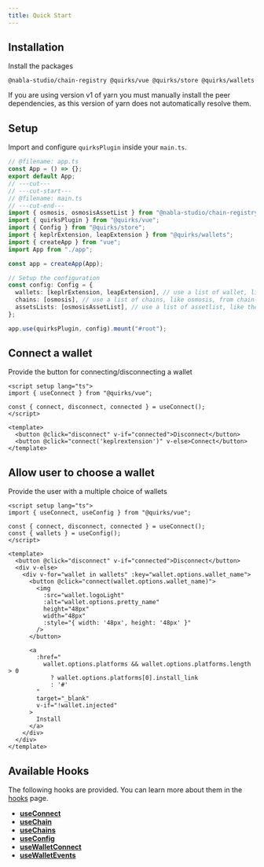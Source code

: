 ```yaml
---
title: Quick Start
---
```


## Installation

Install the packages

```package-install
@nabla-studio/chain-registry @quirks/vue @quirks/store @quirks/wallets
```

<Callout type="warn">
If you are using version v1 of yarn you must manually install the peer dependencies, as this version of yarn does not automatically resolve them.
</Callout>

## Setup

Import and configure `quirksPlugin` inside your `main.ts`.

```ts twoslash title="main.ts"
// @filename: app.ts
const App = () => {};
export default App;
// ---cut---
// ---cut-start---
// @filename: main.ts
// ---cut-end---
import { osmosis, osmosisAssetList } from "@nabla-studio/chain-registry";
import { quirksPlugin } from "@quirks/vue";
import { Config } from "@quirks/store";
import { keplrExtension, leapExtension } from "@quirks/wallets";
import { createApp } from "vue";
import App from "./app";

const app = createApp(App);

// Setup the configuration
const config: Config = {
  wallets: [keplrExtension, leapExtension], // use a list of wallet, like keplr and leap, from wallets
  chains: [osmosis], // use a list of chains, like osmosis, from chain-registry
  assetsLists: [osmosisAssetList], // use a list of assetlist, like the osmosis one, from chain-registry
};

app.use(quirksPlugin, config).mount("#root");
```

## Connect a wallet

Provide the button for connecting/disconnecting a wallet

```vue twoslash
<script setup lang="ts">
import { useConnect } from "@quirks/vue";

const { connect, disconnect, connected } = useConnect();
</script>

<template>
  <button @click="disconnect" v-if="connected">Disconnect</button>
  <button @click="connect('keplrextension')" v-else>Connect</button>
</template>
```

## Allow user to choose a wallet

Provide the user with a multiple choice of wallets

```vue twoslash
<script setup lang="ts">
import { useConnect, useConfig } from "@quirks/vue";

const { connect, disconnect, connected } = useConnect();
const { wallets } = useConfig();
</script>

<template>
  <button @click="disconnect" v-if="connected">Disconnect</button>
  <div v-else>
    <div v-for="wallet in wallets" :key="wallet.options.wallet_name">
      <button @click="connect(wallet.options.wallet_name)">
        <img
          :src="wallet.logoLight"
          :alt="wallet.options.pretty_name"
          height="48px"
          width="48px"
          :style="{ width: '48px', height: '48px' }"
        />
      </button>

      <a
        :href="
          wallet.options.platforms && wallet.options.platforms.length > 0
            ? wallet.options.platforms[0].install_link
            : '#'
        "
        target="_blank"
        v-if="!wallet.injected"
      >
        Install
      </a>
    </div>
  </div>
</template>
```

## Available Hooks

The following hooks are provided. You can learn more about them in the 
[hooks](./hooks) page.

- **[useConnect](./hooks#useconnect)**
- **[useChain](./hooks#usechain)**
- **[useChains](./hooks#usechains)**
- **[useConfig](./hooks#useconfig)**
- **[useWalletConnect](./hooks#usewalletconnect)**
- **[useWalletEvents](./hooks#usewalletevents)**
